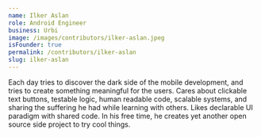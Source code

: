 ```yaml
---
name: Ilker Aslan
role: Android Engineer
business: Urbi
image: /images/contributors/ilker-aslan.jpeg
isFounder: true
permalink: /contributors/ilker-aslan
slug: ilker-aslan
---
```


Each day tries to discover the dark side of the mobile development, and tries to create something meaningful for the users. Cares about clickable text buttons, testable logic, human readable code, scalable systems, and sharing the suffering he had while learning with others. Likes declarable UI paradigm with shared code. In his free time, he creates yet another open source side project to try cool things.
